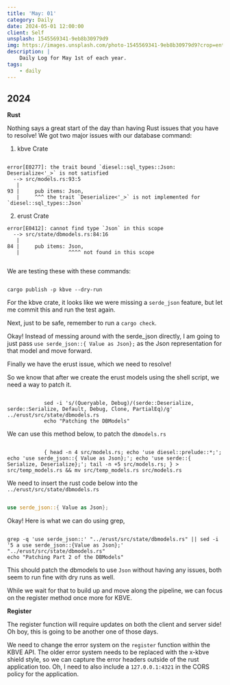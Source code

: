 ```yaml
---
title: 'May: 01'
category: Daily
date: 2024-05-01 12:00:00
client: Self
unsplash: 1545569341-9eb8b30979d9
img: https://images.unsplash.com/photo-1545569341-9eb8b30979d9?crop=entropy&cs=srgb&fm=jpg&ixid=MnwzNjM5Nzd8MHwxfHJhbmRvbXx8fHx8fHx8fDE2ODE3NDg2ODY&ixlib=rb-4.0.3&q=85
description: |
    Daily Log for May 1st of each year.
tags:
    - daily
---
```


## 2024

**Rust**

Nothing says a great start of the day than having Rust issues that you have to resolve!
We got two major issues with our database command:

1. kbve Crate

```

error[E0277]: the trait bound `diesel::sql_types::Json: Deserialize<'_>` is not satisfied
  --> src/models.rs:93:5
   |
93 |     pub items: Json,
   |     ^^^ the trait `Deserialize<'_>` is not implemented for `diesel::sql_types::Json`

```

2. erust Crate

```
error[E0412]: cannot find type `Json` in this scope
  --> src/state/dbmodels.rs:84:16
   |
84 |     pub items: Json,
   |                ^^^^ not found in this scope


```

We are testing these with these commands:

```shell

cargo publish -p kbve --dry-run

```

For the kbve crate, it looks like we were missing a `serde_json` feature, but let me commit this and run the test again.

Next, just to be safe, remember to run a `cargo check`.

Okay! Instead of messing around with the serde_json directly, I am going to just pass `use serde_json::{ Value as Json};` as the Json representation for that model and move forward.

Finally we have the erust issue, which we need to resolve!

So we know that after we create the erust models using the shell script, we need a way to patch it.

```shell

            sed -i 's/(Queryable, Debug)/(serde::Deserialize, serde::Serialize, Default, Debug, Clone, PartialEq)/g' ../erust/src/state/dbmodels.rs
            echo "Patching the DBModels"

```

We can use this method below, to patch the `dbmodels.rs`

```shell

            { head -n 4 src/models.rs; echo 'use diesel::prelude::*;'; echo 'use serde_json::{ Value as Json};'; echo 'use serde::{ Serialize, Deserialize};'; tail -n +5 src/models.rs; } > src/temp_models.rs && mv src/temp_models.rs src/models.rs

```

We need to insert the rust code below into the `../erust/src/state/dbmodels.rs`

```rust 

use serde_json::{ Value as Json};

```

Okay! Here is what we can do using grep, 

```shell

grep -q 'use serde_json::' "../erust/src/state/dbmodels.rs" || sed -i '5 a use serde_json::{Value as Json};' "../erust/src/state/dbmodels.rs"
echo "Patching Part 2 of the DBModels"

```

This should patch the dbmodels to use `Json` without having any issues, both seem to run fine with dry runs as well.

While we wait for that to build up and move along the pipeline, we can focus on the register method once more for KBVE.

**Register**

The register function will require updates on both the client and server side! Oh boy, this is going to be another one of those days.

We need to change the error system on the `register` function within the KBVE API.
The older error system needs to be replaced with the x-kbve shield style, so we can capture the error headers outside of the rust application too.
Oh, I need to also include a `127.0.0.1:4321` in the CORS policy for the application.